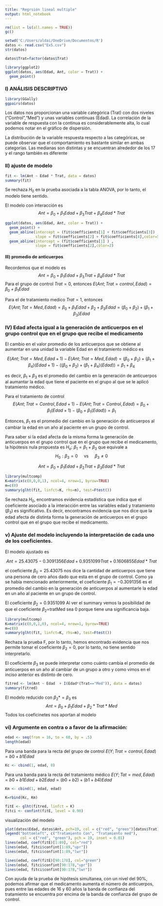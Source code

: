 ---
title: "Regrsión lineal multiple"
output: html_notebook
---
```{r}
rm(list = ls(all.names = TRUE))
gc()

setwd('C:/Users/aldai/OneDrive/Documentos/R')
datos <- read.csv("Ex5.csv")
str(datos)

datos$Trat=factor(datos$Trat)

library(ggplot2)
ggplot(datos, aes(Edad, Ant, color = Trat)) +
  geom_point()

```
### I) ANÁLISIS DESCRIPTIVO 

```{r}
library(GGally)
ggpairs(datos)
```
Los datos nos proporcionan una variable categórica (Trat) con dos niveles ("Control","Med") y unas variables continuas (Edad). La correlación de la variable de respuesta con la continua es considerablemente alta, lo cual podemos notar en el gráfico de dispersión. 

La distribución de la variable respuesta respecto a las categóricas, se puede observar que el comportamiento es bastante similar en ambas categorías. Las medianas son distintas y se encuentran alrededor de los 17 y el rango también es diferente 

### II) ajuste de modelo

```{r}
fit <- lm(Ant ~ Edad * Trat, data = datos)
summary(fit)
```
Se rechaza $H_0$ en la prueba asociada a la tabla ANOVA, por lo tanto, el modelo tiene sentido. 

El modelo con interacción es 
$$Ant = \beta_0 + \beta_1 Edad + \beta_3 Trat + \beta_4 Edad*Trat$$

```{r}
ggplot(datos, aes(Edad, Ant, color = Trat)) +
  geom_point() +
  geom_abline(intercept = (fit$coefficients[1] + fit$coefficients[3]) ,
              slope = fit$coefficients[2] + fit$coefficients[4],color=5) +
  geom_abline(intercept = (fit$coefficients[1] ) ,
              slope = fit$coefficients[2],color=2)
```

#### III) promedio de anticuerpos

Recordemos que el modelo es
$$Ant = \beta_0 + \beta_1 Edad + \beta_3 Trat + \beta_4 Edad*Trat$$
Para el grupo de control
$Trat=0$, entonces
$E(Ant;Trat=control, Edad)= \beta_0 + \beta_1 Edad$

Para el de tratamiento medico
$Trat=1$, entonces
$$E(Ant;Tat=Med, Edad)=  \beta_0 + \beta_1 Edad +\beta_2 + \beta_3 Edad = (\beta_0 + \beta_2) + (\beta_1 + \beta_3) Edad$$

### IV) Edad afecta igual a la generación de anticuerpos en el grupo control que en el grupo que recibe el medicamento

El cambio en el valor promedio de los anticuerpos que se obtiene al aumentar en una unidad la variable Edad en el tratamiento médico es 

$$E(Ant;Trat=Med, Edad + 1) - E(Ant;Trat=Med, Edad) = (\beta_0 + \beta_2) + (\beta_1 + \beta_4) (Edad+1)-(
(\beta_0 + \beta_2) + (\beta_1 + \beta_4) (Edad))=\beta_1 + \beta_4$$

es decir, $\beta_1 + \beta_3$ es el promedio del cambio en la generación de anticuerpos al aumantar la edad que tiene el paciente en el grupo al que se le aplicó tratamiento médico.

Para el tratamiento de control
$$E(Ant;Trat=Control, Edad + 1) - E(Ant;Trat=Control, Edad) = \beta_0  + \beta_1 (Edad+1)-(\beta_0  + \beta_1 (Edad))=\beta_1 $$

 Entonces, $\beta_1$ es el promedio del cambio en la generación de anticuerpos al cambiar la edad en un año al paciente en un grupo de control.

Para saber si la edad afecta de la misma forma la generación de anticuerpos en el grupo control que en el grupo que recibe el medicamento, la hipótesis nula propuesta es $H_o:\ \beta_1=\beta_1 + \beta_3$ que equivale a
 $$H_0: \beta_3=0 \quad \ \text{vs} \quad \  \beta_3 \neq 0$$


$$Ant = \beta_0 + \beta_1 Edad + \beta_2 Trat + \beta_3 Edad*Trat$$

```{r}
library(multcomp)
K=matrix(c(0,0,0,1), ncol=4, nrow=1, byrow=TRUE)
m=c(0)
summary(glht(fit, linfct=K, rhs=m), test=Ftest())
```

Se rechaza $H_0$, encontramos evidencia estadística que indica que el coeficiente asociado a la interacción entre las variables edad y tratamiento ($\beta_3$) es significativo. Es decir, encontramos evidencia que nos dice que la edad afecta de distinta forma la generación de anticuerpos en el grupo control que en el grupo que recibe el medicamento. 

### v) Ajuste del modelo incluyendo la interpretación de cada uno de los coeficientes.

El modelo ajustado es 

$$Ant = 25.43075 -0.3091356 Edad + 0.9351099 Trat + 0.1606855 Edad*Trat$$


el coeficiente $\beta_0=25.43075$ nos dice la cantidad de anticuerpos que tiene una persona de cero años dado que esta en el grupo de control.
Como ya se había mencionado anteriormente, el coeficiente $\beta_1=-0.3091356$ es el promedio del cambio en la generación de  anticuerpos al aumentarle la edad en un año al paciente en un grupo de control.

 El coeficiente $\beta_2=0.9351099$ 
 Al ver el summary vemos la posibilidad de que el coeficiente $\beta_2$=tratMed  sea 0 porque tiene una significancia baja. 

```{r}
library(multcomp)
K=matrix(c(0,0,1,0), ncol=4, nrow=1, byrow=TRUE)
m=c(0)
summary(glht(fit, linfct=K, rhs=m), test=Ftest())
```


Rechaza la prueba F, por lo tanto, hemos encontrado evidencia 
que nos permite tomar el coeficiente $\beta_2=0$, por lo tanto, no tiene sentido interpretarlo. 

  

El coeficiente $\beta_3$ se puede interpretar como cuánto cambia el promedio de anticuerpos en un año al cambiar de un grupo a otro y como vimos en el inciso anterior es distinto de cero. 

```{r}
fitred <- lm(Ant ~ Edad  + I(Edad*(Trat=="Med")), data = datos) 
summary(fitred)
```

El modelo reducido con $\beta_2*=\beta_3$ es
$$Ant= \beta_0+ \beta_1Edad+\beta_2*Trat*Med$$
 Todos los coeficinetes nos aportan al modelo

### vi) Argumente en contra o a favor de la afirmación:

```{r}
edad <- seq(from = 16, to = 60, by = .5)
length(edad)
```



Para una banda para la recta del grupo de control
$E(Y;Trat=control, Edad)= b0 + b1 Edad$
```{r}
Kc <- cbind(1, edad, 0)
```

Para una banda para la recta del tratamiento médico
$E(Y;Tat=med, Edad)=  b0 + b1 Edad + b2 Edad = (b0 + b2) + (b1 + b4) Edad$
```{r}
Km <- cbind(1, edad, edad)
```
```{r}
K=rbind(Kc, Km)

fitE <- glht(fitred, linfct = K)
fitci <- confint(fitE, level = 0.90)
```
visualización del modelo

```{r}
plot(datos$Edad, datos$Ant, pch=19, col = c("red", "green")[datos$Trat])
legend("bottomleft", c("Tratamiento Con", "Tratamiento med"),
       col = c("red", "green"), pch = 19, inset = 0.01)
lines(edad, coef(fitE)[1:89], col="red")
lines(edad, fitci$confint[1:89,"upr"])
lines(edad, fitci$confint[1:89,"lwr"])

lines(edad, coef(fitE)[90:178], col="green")
lines(edad, fitci$confint[90:178,"upr"])
lines(edad, fitci$confint[90:178,"lwr"])
```



Con ayuda de la prueba de hipótesis simultanea, con un nivel del 90\%,
podemos afirmar que el medicamento aumenta el número de anticuerpos,  pues entre las edades de 16 y 60 años la banda de confianza del tratamiento se encuentra por encima de la banda de confianza del grupo de control.
